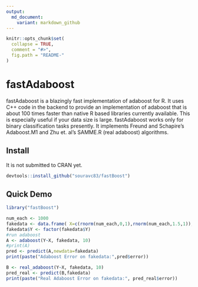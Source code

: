 ```yaml
---
output:
  md_document:
    variant: markdown_github
---
```


<!-- README.md is generated from README.Rmd. Please edit that file -->

```r
knitr::opts_chunk$set(
  collapse = TRUE,
  comment = "#>",
  fig.path = "README-"
)
```

# fastAdaboost
fastAdaboost is a blazingly fast implementation of adaboost for R. It uses C++ code in the backend to provide an implementation of adaboost that is about 100 times faster than native R based libraries currently available. This is especially useful if your data size is large. fastAdaboost works only 
for binary classification tasks presently. It implements Freund and Schapire's Adaboost.M1 and 
Zhu et. al's SAMME.R (real adaboost) algorithms.

## Install
It is not submitted to CRAN yet.
```r
devtools::install_github("souravc83/fastBoost")
```

## Quick Demo
```r
library("fastBoost")

num_each <- 1000
fakedata <- data.frame( X=c(rnorm(num_each,0,1),rnorm(num_each,1.5,1)), Y=c(rep(0,num_each),rep(1,num_each) ) )
fakedata$Y <- factor(fakedata$Y)
#run adaboost
A <- adaboost(Y~X, fakedata, 10)
#print(A)
pred <- predict(A,newdata=fakedata)
print(paste("Adaboost Error on fakedata:",pred$error))

B <- real_adaboost(Y~X, fakedata, 10)
pred_real <- predict(B,fakedata)
print(paste("Real Adaboost Error on fakedata:", pred_real$error))
```



